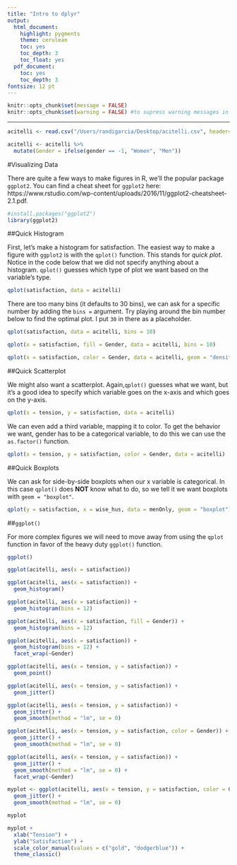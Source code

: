 ```yaml
---
title: "Intro to dplyr"
output:
  html_document:
    highlight: pygments
    theme: cerulean
    toc: yes
    toc_depth: 3
    toc_float: yes
  pdf_document:
    toc: yes
    toc_depth: 3
fontsize: 12 pt
---
```

```r
knitr::opts_chunk$set(message = FALSE)
knitr::opts_chunk$set(warning = FALSE) #to supress warning messages in all output
```

***

```r
acitelli <- read.csv("/Users/randigarcia/Desktop/acitelli.csv", header=TRUE)
```

```r
acitelli <- acitelli %>%
  mutate(Gender = ifelse(gender == -1, "Women", "Men"))
```


#Visualizing Data

There are quite a few ways to make figures in R, we'll the popular package `ggplot2`. You can find a cheat sheet for `ggplot2` here: https://www.rstudio.com/wp-content/uploads/2016/11/ggplot2-cheatsheet-2.1.pdf.  

```r
#install.packages("ggplot2")
library(ggplot2)
```


##Quick Histogram

First, let's make a histogram for satisfaction. The easiest way to make a figure with `ggplot2` is with the `qplot()` function. This stands for *quick plot*.  Notice in the code below that we did not specify anything about a histogram. `qplot()` guesses which type of plot we want based on the variable's type. 

```r
qplot(satisfaction, data = acitelli)
```

There are too many bins (it defaults to 30 bins), we can ask for a specific number by adding the `bins = ` argument. Try playing around the bin number below to find the optimal plot. I put `30` in there as a placeholder.

```r
qplot(satisfaction, data = acitelli, bins = 10)
```

```r
qplot(x = satisfaction, fill = Gender, data = acitelli, bins = 10)
```

```r
qplot(x = satisfaction, color = Gender, data = acitelli, geom = "density")
```

##Quick Scatterplot

We might also want a scatterplot. Again,`qplot()` guesses what we want, but it's a good idea to specify which variable goes on the x-axis and which goes on the y-axis. 

```r
qplot(x = tension, y = satisfaction, data = acitelli)
```

We can even add a third variable, mapping it to color. To get the behavior we want, gender has to be a categorical variable, to do this we can use the `as.factor()` function.

```r
qplot(x = tension, y = satisfaction, color = Gender, data = acitelli)
```

##Quick Boxplots

We can ask for side-by-side boxplots when our x variable is categorical. In this case `qplot()` does **NOT** know what to do, so we tell it we want boxplots with `geom = "boxplot"`. 

```r
qplot(y = satisfaction, x = wise_hus, data = menOnly, geom = "boxplot")
```

##`ggplot()`

For more complex figures we will need to move away from using the `qplot` function in favor of the heavy duty `ggplot()` function. 

```r
ggplot()
```

```r
ggplot(acitelli, aes(x = satisfaction))
```

```r
ggplot(acitelli, aes(x = satisfaction)) +
  geom_histogram()
```

```r
ggplot(acitelli, aes(x = satisfaction)) +
  geom_histogram(bins = 12)
```

```r
ggplot(acitelli, aes(x = satisfaction, fill = Gender)) +
  geom_histogram(bins = 12)
```

```r
ggplot(acitelli, aes(x = satisfaction)) +
  geom_histogram(bins = 12) +
  facet_wrap(~Gender)
```

```r
ggplot(acitelli, aes(x = tension, y = satisfaction)) +
  geom_point()
```

```r
ggplot(acitelli, aes(x = tension, y = satisfaction)) +
  geom_jitter()
```

```r
ggplot(acitelli, aes(x = tension, y = satisfaction)) +
  geom_jitter() +
  geom_smooth(method = "lm", se = 0)
```

```r
ggplot(acitelli, aes(x = tension, y = satisfaction, color = Gender)) +
  geom_jitter() +
  geom_smooth(method = "lm", se = 0)
```

```r
ggplot(acitelli, aes(x = tension, y = satisfaction)) +
  geom_jitter() +
  geom_smooth(method = "lm", se = 0) +
  facet_wrap(~Gender)
```

```r
myplot <- ggplot(acitelli, aes(x = tension, y = satisfaction, color = Gender, linetype = Gender)) +
  geom_jitter() +
  geom_smooth(method = "lm", se = 0)

myplot
```

```r
myplot + 
  xlab("Tension") +
  ylab("Satisfaction") +
  scale_color_manual(values = c("gold", "dodgerblue")) +
  theme_classic()
```

